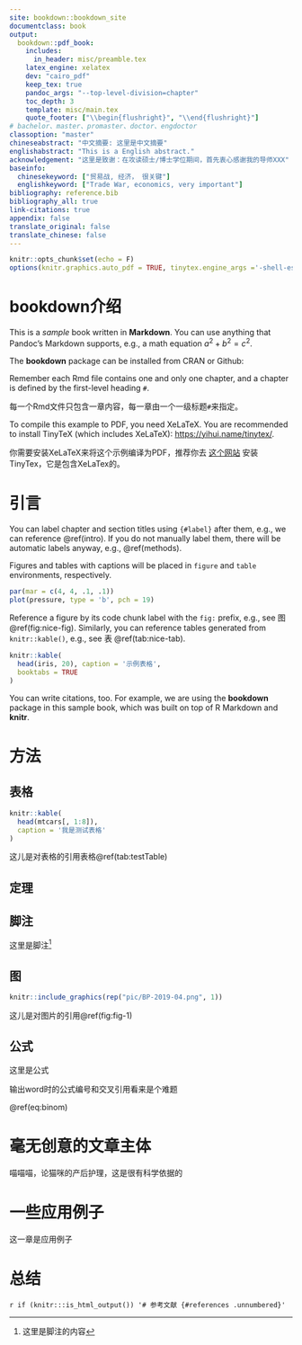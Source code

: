 ```yaml
---
site: bookdown::bookdown_site
documentclass: book
output:
  bookdown::pdf_book:
    includes:
      in_header: misc/preamble.tex
    latex_engine: xelatex
    dev: "cairo_pdf"
    keep_tex: true
    pandoc_args: "--top-level-division=chapter"
    toc_depth: 3
    template: misc/main.tex
    quote_footer: ["\\begin{flushright}", "\\end{flushright}"]
# bachelor、master、promaster、doctor、engdoctor
classoption: "master"
chineseabstract: "中文摘要: 这里是中文摘要"
englishabstract: "This is a English abstract."
acknowledgement: "这里是致谢：在攻读硕士/博士学位期间，首先衷心感谢我的导师XXX"  
baseinfo:
  chinesekeyword: ["贸易战, 经济， 很关键"]
  englishkeyword: ["Trade War, economics, very important"]
bibliography: reference.bib
bibliography_all: true
link-citations: true
appendix: false
translate_original: false
translate_chinese: false
---
```


```r
knitr::opts_chunk$set(echo = F)
options(knitr.graphics.auto_pdf = TRUE, tinytex.engine_args ='-shell-escape') # 如果存在图片的同名pdf格式则自动优先采用pdf（因为质量高）（对latex有效）
```

# bookdown介绍

This is a _sample_ book written in **Markdown**. You can use anything that Pandoc's Markdown supports, e.g., a math equation $a^2 + b^2 = c^2$.

The **bookdown** package can be installed from CRAN or Github:


Remember each Rmd file contains one and only one chapter, and a chapter is defined by the first-level heading `#`.

每一个Rmd文件只包含一章内容，每一章由一个一级标题`#`来指定。

To compile this example to PDF, you need XeLaTeX. You are recommended to install TinyTeX (which includes XeLaTeX): <https://yihui.name/tinytex/>.

你需要安装XeLaTeX来将这个示例编译为PDF，推荐你去 [这个网站](https://yihui.name/tinytex/) 安装TinyTex，它是包含XeLaTex的。



# 引言 {#intro}

You can label chapter and section titles using `{#label}` after them, e.g., we can reference \@ref(intro). If you do not manually label them, there will be automatic labels anyway, e.g., \@ref(methods).

Figures and tables with captions will be placed in `figure` and `table` environments, respectively.


```r
par(mar = c(4, 4, .1, .1))
plot(pressure, type = 'b', pch = 19)
```


Reference a figure by its code chunk label with the `fig:` prefix, e.g., see 图 \@ref(fig:nice-fig). Similarly, you can reference tables generated from `knitr::kable()`, e.g., see 表 \@ref(tab:nice-tab).


```r
knitr::kable(
  head(iris, 20), caption = '示例表格',
  booktabs = TRUE
)
```


You can write citations, too. For example, we are using the **bookdown** package in this sample book, which was built on top of R Markdown and **knitr**.


# 方法{#methods}

## 表格

```r
knitr::kable(
  head(mtcars[, 1:8]),
  caption = '我是测试表格'
)
```

这儿是对表格的引用表格\@ref(tab:testTable)

## 定理

<!--
```lemma
这儿是定理的主体
```

这儿是对定理的引用\@ref(thm:yourLable)

-->

<!--theorem 环境由于thesis-swufe类对theorem命令的重新定义导致失效-->


## 脚注


这里是脚注[^footnote1]

[^footnote1]: 这里是脚注的内容

<!--
bookdown风格的脚注：

文字^[脚注内容]
-->

## 图


```r
knitr::include_graphics(rep("pic/BP-2019-04.png", 1))
```



<!--
fig.asp = 0.5   图片height/width的比例
fig.width = xx inch
fig.height = xx inch
fig.show = 'hold'  如果想把几张图放在一起


out.width = '30%'
out.height 

-->


<!--![信任率的影响因素](literatures/literature_pngs/Liuyingxi_Liangjie_11_B.png){#fig:fig_1}-->

这儿是对图片的引用\@ref(fig:fig-1)


## 公式


这里是公式

输出word时的公式编号和交叉引用看来是个难题


\begin{equation} 
  f\left(k\right) = \binom{n}{k} p^k\left(1-p\right)^{n-k}
  (\#eq:binom)
\end{equation}



\@ref(eq:binom)





# 毫无创意的文章主体

喵喵喵，论猫咪的产后护理，这是很有科学依据的


# 一些应用例子

这一章是应用例子


# 总结

\cite{Wanglinyu_Guolei_2019}

\citing{Wanglinyu_Guolei_2019}




`r if (knitr:::is_html_output()) '# 参考文献 {#references .unnumbered}'`

